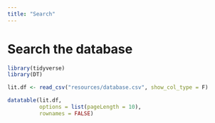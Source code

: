 ```yaml
---
title: "Search"
---
```


<style type="text/css">
.title {
  display: none;
}
img {
  border-radius: 200px 200px 200px 200px;
}

</style>


# Search the database

```r
library(tidyverse)
library(DT)

lit.df <- read_csv("resources/database.csv", show_col_type = F)

datatable(lit.df, 
          options = list(pageLength = 10),
          rownames = FALSE)
```

